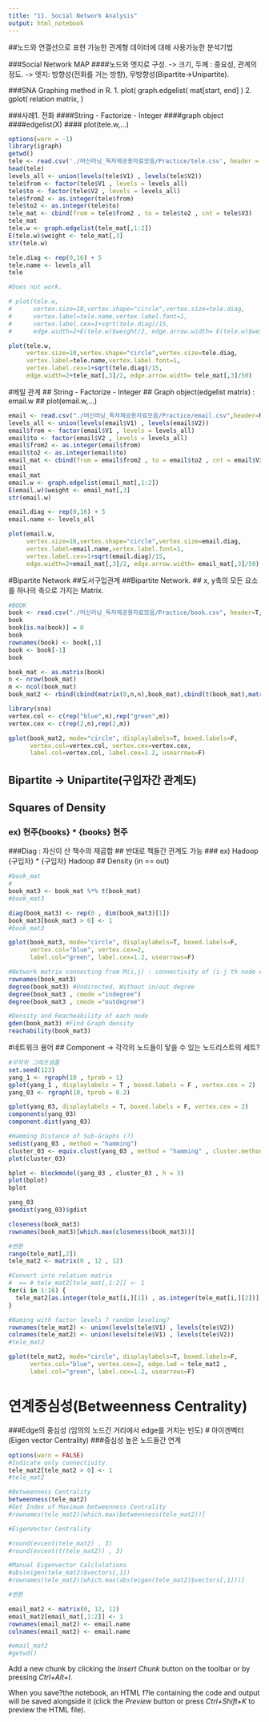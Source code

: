 ---
title: "11. Social Network Analysis"
output: html_notebook
---

##노드와 연결선으로 표현 가능한 관계형 데이터에 대해 사용가능한 분석기법

###Social Network MAP
####노드와 엣지로 구성.
    -> 크기, 두께 : 중요성, 관계의 정도.
    -> 엣지: 방향성(전화를 거는 방향), 무방향성(Bipartite->Unipartite).

###SNA Graphing method in R.
	  1. plot( graph.edgelist( mat[start, end] )
	  2. gplot( relation matrix, )


###사례1. 전화
####String - Factorize - Integer
####graph object
####edgelist(X)
#### plot(tele.w,...)
```{r}
options(warn = -1)
library(igraph)
getwd()
tele <- read.csv('./머신러닝_독자제공용자료모음/Practice/tele.csv', header = FALSE)
head(tele)
levels_all <- union(levels(tele$V1) , levels(tele$V2))
tele$from <- factor(tele$V1 , levels = levels_all) 
tele$to <- factor(tele$V2 , levels = levels_all)
tele$from2 <- as.integer(tele$from)
tele$to2 <- as.integer(tele$to) 
tele_mat <- cbind(from = tele$from2 , to = tele$to2 , cnt = tele$V3) 
tele_mat
tele.w <- graph.edgelist(tele_mat[,1:2])
E(tele.w)$weight <- tele_mat[,3]
str(tele.w)

tele.diag <- rep(0,16) + 5
tele.name <- levels_all
tele

#Does not work.

# plot(tele.w,
#      vertex.size=10,vertex.shape="circle",vertex.size=tele.diag,
#      vertex.label=tele.name,vertex.label.font=1,
#      vertex.label.cex=1+sqrt(tele.diag)/15,
#      edge.width=2+E(tele.w)$weight/2, edge.arrow.width= E(tele.w)$weight/50)

plot(tele.w,
     vertex.size=10,vertex.shape="circle",vertex.size=tele.diag,
     vertex.label=tele.name,vertex.label.font=1,
     vertex.label.cex=1+sqrt(tele.diag)/15,
     edge.width=2+tele_mat[,3]/2, edge.arrow.width= tele_mat[,3]/50)


```
#메일 관계
## String - Factorize - Integer
## Graph object(edgelist matrix) : email.w
## plot(email.w,...)
```{r}
email <- read.csv("./머신러닝_독자제공용자료모음/Practice/email.csv",header=F)
levels_all <- union(levels(email$V1) , levels(email$V2))
email$from <- factor(email$V1 , levels = levels_all) 
email$to <- factor(email$V2 , levels = levels_all) 
email$from2 <- as.integer(email$from) 
email$to2 <- as.integer(email$to) 
email_mat <- cbind(from = email$from2 , to = email$to2 , cnt = email$V3) 
email
email_mat
email.w <- graph.edgelist(email_mat[,1:2])
E(email.w)$weight <- email_mat[,3]
str(email.w)

email.diag <- rep(0,16) + 5
email.name <- levels_all

plot(email.w,  
     vertex.size=10,vertex.shape="circle",vertex.size=email.diag,
     vertex.label=email.name,vertex.label.font=1,
     vertex.label.cex=1+sqrt(email.diag)/15,
     edge.width=2+email_mat[,3]/2, edge.arrow.width= email_mat[,3]/50)
```
#Bipartite Network
##도서구입관계
##Bipartite Network.
## x, y축의 모든 요소를 하나의 축으로 가지는 Matrix.

```{r}

#BOOK
book <- read.csv("./머신러닝_독자제공용자료모음/Practice/book.csv", header=T, stringsAsFactors = F)
book
book[is.na(book)] = 0
book
rownames(book) <- book[,1]
book <- book[-1]
book

book_mat <- as.matrix(book)
n <- nrow(book_mat)
m <- ncol(book_mat)
book_mat2 <- rbind(cbind(matrix(0,n,n),book_mat),cbind(t(book_mat),matrix(0,m,m)))

```

```{r}

library(sna)
vertex.col <- c(rep("blue",n),rep("green",m))
vertex.cex <- c(rep(2,n),rep(2,m))

gplot(book_mat2, mode="circle", displaylabels=T, boxed.labels=F, 
      vertex.col=vertex.col, vertex.cex=vertex.cex, 
      label.col=vertex.col, label.cex=1.2, usearrows=F)

```
## Bipartite -> Unipartite(구입자간 관계도)
## Squares of Density
### ex) 현주{books} * {books} 현주
###Diag : 자신이 산 책수의 제곱합
## 반대로 책들간 관계도 가능
### ex) Hadoop {구입자} * {구입자} Hadoop
## Density (in == out)

```{r}
#book_mat
#
book_mat3 <- book_mat %*% t(book_mat)
#book_mat3

diag(book_mat3) <- rep(0 , dim(book_mat3)[1])
book_mat3[book_mat3 > 0] <- 1
#book_mat3

gplot(book_mat3, mode="circle", displaylabels=T, boxed.labels=F, 
      vertex.col="blue", vertex.cex=2, 
      label.col="green", label.cex=1.2, usearrows=F)

#Network matrix connecting from M(i,j) : connectivity of (i-j th node element)
rownames(book_mat3)
degree(book_mat3) #Undirected, Without in/out degree
degree(book_mat3 , cmode ="indegree")
degree(book_mat3 , cmode ="outdegree")

#Density and Reacheability of each node
gden(book_mat3) #Find Graph density
reachability(book_mat3)

```
#네트워크 용어
## Component
    -> 각각의 노드들이 닿을 수 있는 노드리스트의 세트?

```{r}
#무작위 그래프샘플
set.seed(123)
yang_1 <- rgraph(10 , tprob = 1)
gplot(yang_1 , displaylabels = T , boxed.labels = F , vertex.cex = 2) 
yang_03 <- rgraph(10, tprob = 0.2)

gplot(yang_03, displaylabels = T, boxed.labels = F, vertex.cex = 2)
components(yang_03)
component.dist(yang_03)

#Hamming Distance of Sub-Graphs (?)
sedist(yang_03 , method = "hamming")
cluster_03 <- equiv.clust(yang_03 , method = "hamming" , cluster.method = "complete")
plot(cluster_03)

bplot <- blockmodel(yang_03 , cluster_03 , h = 3)
plot(bplot)
bplot

yang_03
geodist(yang_03)$gdist

closeness(book_mat3)
rownames(book_mat3)[which.max(closeness(book_mat3))]

```

```{r}
#변환
range(tele_mat[,2])
tele_mat2 <- matrix(0 , 12 , 12)

#Convert into relation matrix
#  == # tele_mat2[tele_mat[,1:2]] <- 1
for(i in 1:16) {
  tele_mat2[as.integer(tele_mat[i,][1]) , as.integer(tele_mat[i,][2])] = as.integer(tele_mat[i,][3])  
}

#Naming with factor levels ? random leveling?
rownames(tele_mat2) <- union(levels(tele$V1) , levels(tele$V2))
colnames(tele_mat2) <- union(levels(tele$V1) , levels(tele$V2))
#tele_mat2

gplot(tele_mat2, mode="circle", displaylabels=T, boxed.labels=F, 
      vertex.col="blue", vertex.cex=2, edge.lwd = tele_mat2 , 
      label.col="green", label.cex=1.2, usearrows=F)

```
# 연계중심성(Betweenness Centrality)
###Edge의 중심성 (임의의 노드간 거리에서 edge를 거치는 빈도)
# 아이겐벡터(Eigen vector Centrality)
###중심성 높은 노드들간 연계
```{r}
options(warn = FALSE)
#Indicate only connectivity.
tele_mat2[tele_mat2 > 0] <- 1
#tele_mat2

#Betweenness Centrality
betweenness(tele_mat2)
#Get Index of Maximum betweenness Centrality
#rownames(tele_mat2)[which.max(betweenness(tele_mat2))]

#EigenVector Centrality

#round(evcent(tele_mat2) , 3)
#round(evcent(t(tele_mat2)) , 3)

#Manual Eigenvector Calclulations
#abs(eigen(tele_mat2)$vectors[,1])
#rownames(tele_mat2)[which.max(abs(eigen(tele_mat2)$vectors[,1]))]

```

```{r}
#변환

email_mat2 <- matrix(0, 12, 12)
email_mat2[email_mat[,1:2]] <- 1
rownames(email_mat2) <- email.name
colnames(email_mat2) <- email.name

```

```{r}

#email_mat2
#getwd()

```

Add a new chunk by clicking the *Insert Chunk* button on the toolbar or by pressing *Ctrl+Alt+I*.

When you save?the notebook, an HTML f?le containing the code and output will be saved alongside it (click the *Preview* button or press *Ctrl+Shift+K* to preview the HTML file).
